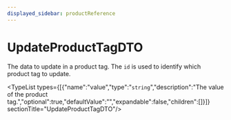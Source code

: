 ```yaml
---
displayed_sidebar: productReference
---
```



# UpdateProductTagDTO

The data to update in a product tag. The `id` is used to identify which product tag to update.

<TypeList types={[{"name":"value","type":"`string`","description":"The value of the product tag.","optional":true,"defaultValue":"","expandable":false,"children":[]}]}  sectionTitle="UpdateProductTagDTO"/>
